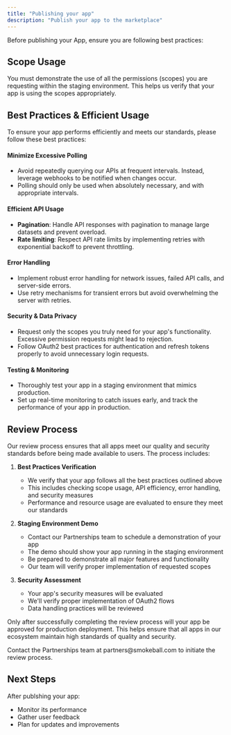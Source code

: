 ```yaml
---
title: "Publishing your app"
description: "Publish your app to the marketplace"
---
```


Before publishing your App, ensure you are following best practices:

## Scope Usage
You must demonstrate the use of all the permissions (scopes) you are requesting within the staging environment. This helps us verify that your app is using the scopes appropriately.

## Best Practices & Efficient Usage
To ensure your app performs efficiently and meets our standards, please follow these best practices:

   #### Minimize Excessive Polling
   - Avoid repeatedly querying our APIs at frequent intervals. Instead, leverage webhooks to be notified when changes occur.
   - Polling should only be used when absolutely necessary, and with appropriate intervals.

   #### Efficient API Usage
   - **Pagination**: Handle API responses with pagination to manage large datasets and prevent overload.
   - **Rate limiting**: Respect API rate limits by implementing retries with exponential backoff to prevent throttling.

   #### Error Handling
   - Implement robust error handling for network issues, failed API calls, and server-side errors.
   - Use retry mechanisms for transient errors but avoid overwhelming the server with retries.

   #### Security & Data Privacy
   - Request only the scopes you truly need for your app's functionality. Excessive permission requests might lead to rejection.
   - Follow OAuth2 best practices for authentication and refresh tokens properly to avoid unnecessary login requests.

   #### Testing & Monitoring
   - Thoroughly test your app in a staging environment that mimics production.
   - Set up real-time monitoring to catch issues early, and track the performance of your app in production.

## Review Process
Our review process ensures that all apps meet our quality and security standards before being made available to users. The process includes:

1. **Best Practices Verification**
   - We verify that your app follows all the best practices outlined above
   - This includes checking scope usage, API efficiency, error handling, and security measures
   - Performance and resource usage are evaluated to ensure they meet our standards

2. **Staging Environment Demo**
   - Contact our Partnerships team to schedule a demonstration of your app
   - The demo should show your app running in the staging environment
   - Be prepared to demonstrate all major features and functionality
   - Our team will verify proper implementation of requested scopes

3. **Security Assessment**
   - Your app's security measures will be evaluated
   - We'll verify proper implementation of OAuth2 flows
   - Data handling practices will be reviewed

Only after successfully completing the review process will your app be approved for production deployment. This helps ensure that all apps in our ecosystem maintain high standards of quality and security.

<Info>
 Contact the Partnerships team at partners@smokeball.com to initiate the review process.
</Info>

## Next Steps

After publshing your app:
- Monitor its performance
- Gather user feedback
- Plan for updates and improvements 